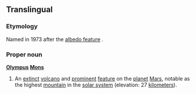 ==Translingual==

===Etymology===
Named in 1973 after the [[albedo feature]] {{term|Nix Olympica||Snows of Olympus}}.

===Proper noun===
{{wikipedia}}
'''[[Olympus]] [[Mons]]'''

# {{surface feature}} An [[extinct]] [[volcano]] and [[prominent]] [[feature]] on the [[planet]] [[Mars]], notable as the highest [[mountain]] in the [[solar system]] (elevation: 27 [[kilometers]]).